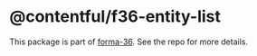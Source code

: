 # @contentful/f36-entity-list

This package is part of [forma-36](https://github.com/contentful/forma-36). See the repo for more details.
